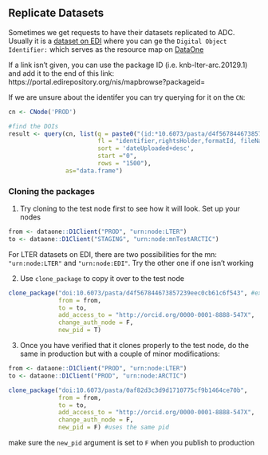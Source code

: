 ## Replicate Datasets

Sometimes we get requests to have their datasets replicated to ADC. Usually it is a [dataset on EDI](https://portal.edirepository.org/nis/mapbrowse?packageid=knb-lter-arc.20129.1) where you can ge the `Digital Object Identifier:` which serves as the resource map on [DataOne](https://search.dataone.org/view/https%3A%2F%2Fpasta.lternet.edu%2Fpackage%2Fmetadata%2Feml%2Fknb-lter-arc%2F20129%2F1)

:::{.callout-note}
If a link isn't given, you can use the package ID (i.e. knb-lter-arc.20129.1) and add it to the end of this link: https://portal.edirepository.org/nis/mapbrowse?packageid=
:::

If we are unsure about the identifer you can try querying for it on the `CN`:

```r
cn <- CNode('PROD')

#find the DOIs
result <- query(cn, list(q = paste0("(id:*10.6073/pasta/d4f567844673857239eec0cb61c6f543","* *:* NOT obsoletedBy:*)"),
                         fl = "identifier,rightsHolder,formatId, fileName, dateUploaded, authoritativeMN, replicaMN",
                         sort = 'dateUploaded+desc',
                         start ="0",
                         rows = "1500"),
                as="data.frame")
```


### Cloning the packages

1. Try cloning to the test node first to see how it will look. Set up your nodes
```r
from <- dataone::D1Client("PROD", "urn:node:LTER")
to <- dataone::D1Client("STAGING", "urn:node:mnTestARCTIC")
```

:::{.callout-note}
For LTER datasets on EDI, there are two possibilities for the mn: `"urn:node:LTER"` and `"urn:node:EDI"`. Try the other one if one isn't working
:::


2. Use `clone_package` to copy it over to the test node
```r
clone_package("doi:10.6073/pasta/d4f567844673857239eec0cb61c6f543", #example doi to replicate
              from = from,
              to = to,
              add_access_to = "http://orcid.org/0000-0001-8888-547X",
              change_auth_node = F,
              new_pid = T)
```

3. Once you have verified that it clones properly to the test node, do the same in production but with a couple of minor modifications:
```r
from <- dataone::D1Client("PROD", "urn:node:LTER")
to <- dataone::D1Client("PROD", "urn:node:ARCTIC")

clone_package("doi:10.6073/pasta/0af82d3c3d9d1710775cf9b1464ce70b",
              from = from,
              to = to,
              add_access_to = "http://orcid.org/0000-0001-8888-547X",
              change_auth_node = F,
              new_pid = F) #uses the same pid
```

:::{.callout-note}
make sure the `new_pid` argument is set to `F` when you publish to production
:::


